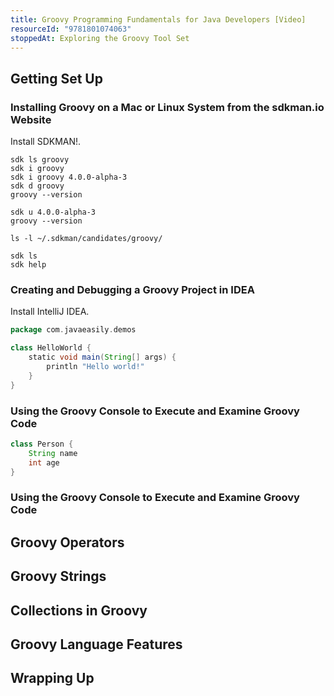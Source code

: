 ```yaml
---
title: Groovy Programming Fundamentals for Java Developers [Video]
resourceId: "9781801074063"
stoppedAt: Exploring the Groovy Tool Set
---
```


## Getting Set Up

### Installing Groovy on a Mac or Linux System from the sdkman.io Website

Install SDKMAN!.

```shell
sdk ls groovy
sdk i groovy
sdk i groovy 4.0.0-alpha-3
sdk d groovy
groovy --version
```

```shell
sdk u 4.0.0-alpha-3
groovy --version
```

```shell
ls -l ~/.sdkman/candidates/groovy/
```

```shell
sdk ls
sdk help
```

### Creating and Debugging a Groovy Project in IDEA

Install IntelliJ IDEA.

```groovy nu fp=src/com/javaeasily/demos/HelloWorld.groovy
package com.javaeasily.demos

class HelloWorld {
    static void main(String[] args) {
        println "Hello world!"
    }
}
```

### Using the Groovy Console to Execute and Examine Groovy Code

```groovy
class Person {
    String name
    int age
}
```

### Using the Groovy Console to Execute and Examine Groovy Code

## Groovy Operators

## Groovy Strings

## Collections in Groovy

## Groovy Language Features

## Wrapping Up
